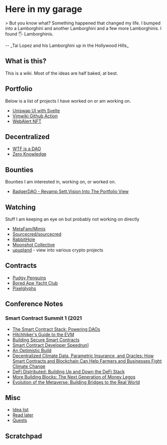 = Here in my garage =

{{{class="lambo"
                          `,*soozc\?^;~,'-````````                              
             '::_,  `';cwgQ@@@@@@@@@@@@@QQ#RKPaFv/?;:,'.-```                    
            `|DQN&wRQ@@@@@@@@@@@@@@@@@@@@@@@@@@@@@@@@@QQgKv;,*Lv/r^;,,.         
        `_:_:::>cuPDQ@@@@@@@@@@@@@@@@@@@@@@@@@@@@@@@@@@@@@O;;.`,sQQ8Od&i;?L^:,` 
      ';rrr\*rr^^^;;;;|xebNQQ@@@@@@@@@@@@@@@@@@@@@@@@@@@@@D;;````iQ@@Q9wo;:|ve* 
    `_:';\lc|||||??=r^;;:::::_:;>\7xuoUDNQQQQQQQQQQQ@@@@@@D:~_```?EUXPkj^:~,'.  
   `:/-';,;ziL//\|>r^^^^;;;;;;;;;;;;;;;;;:::::::::;;;;^^>?>,'`,`,@NB#gH}r:,,,,' 
   r=sr~;|vcsJvL\|?**=>>rrr>**=>>>>>>>rr^^^^^^rrr**?||||??*r^:~:mg'':\SQ@N^,,|x 
  :oucLc(vl?]Sjuu}v/\/\||////\\\\\|||||????|Li(\zsz{zL{/\|>^;:ug^;*zFjQ@@@Q;?M@ 
  e#@@QRhSzvvvvvvsut7/7lzvl|(juF{z7lllL/icljou\ ?|>;?/|*r;;;;jK@el\i]R@@@@@Sq#a 
 ~gN@@@@@@@Q#HkaFzzvccvvvvLvJx]fjSoS2]ivvzzz{z;:vej\?>r^;;;;JKDQZzJjP@@@@@#{#N; 
 (N#bQ@@@@@@@@@@@@QQgd9hmZoyjuFF]}xzvvvvvvv(l((vi\||\/Lii?;|MRODf]jmB@@@@Q]PUH' 
.:vSeHQ@@QQQ@@@@@@@@@@@@@@@@@@@QQ@QQQQQQQQQQQBBB#Hotzv7lvcLkQbOo(l/iXQ@QMh9qmu  
  .:vKNNNQQQQ@@@@@@@@@@@@@@@@@@@@@@@@@@@@@@@@@@@@@QPvvJfL?uMMsZ\;:^i{jjZZRQR8;  
`rXNQ@@@@@@@@@QQQQQQOgQ@@@@@@@@@@@R9&Q@QQQQ@@@QWODNQ9oz\LoBReZj}]jujjuf2k8WO{`  
  `:|{eO#Q@@@@@@@@@@@@@@@@QQQQQQQQQNa}e6ORMNNk]Li29mjvzsxRQ6XMSZqOHM#Q@@QBb]:   
          .~;?vfZ6HNQQ@@@@@@@@@@@@@@@@QQBNgRHOq6PmmmmXE6qHBUKfQQ#6u\^:'`        
                       `',;^|it2wqR#Q@@@@@@@@@@@@@@@@@@@@@@Nvz"                 
                                      `-,:;*/zjekORbUejz|;'                     
}}}

> But you know what? Something happened that changed my life. I bumped into a Lamborghini and another Lamborghini and a few more Lamborghinis. I found 🖐️ Lamborghinis.

-- _Tai Lopez and his Lamborghini up in the Hollywood Hills_

== What is this? ==

This is a wiki. Most of the ideas are half baked, at best.

== Portfolio ==

Below is a list of projects I have worked on or am working on.

* [[Uniswap UI with Svelte]]
* [[Vimwiki Github Action]]
* [[WebAlert NFT]]

== Decentralized ==

* [[WTF is a DAO]]
* [[Zero Knowledge]]

== Bounties ==

Bounties I am interested in, working on, or worked on.

* [[BadgerDAO - Revamp Sett.Vision Into The Portfolio View]]

== Watching ==

Stuff I am keeping an eye on but probably not working on directly

* [[MetaFam/Mimis]]
* [[Sourcecred/sourcecred]]
* [[RabbitHole]]
* [[Moonshot Collective]]
* [[https://www.upupland.xyz/|upupland]] - view into various crypto projects

== Contracts ==

* [[Pudgy Penguins]]
* [[Bored Ape Yacht Club]]
* [[Pixelglyphs]]

== Conference Notes ==

=== Smart Contract Summit 1 (2021 ===

* [[/conference/smartconsummit1/The Smart Contract Stack: Powering DAOs|The Smart Contract Stack: Powering DAOs]]
* [[/conference/smartconsummit1/Hitchhiker's Guide to the EVM|Hitchhiker's Guide to the EVM]]
* [[/conference/smartconsummit1/Building Secure Smart Contracts|Building Secure Smart Contracts]]
* [[/conference/smartconsummit1/Smart Contract Developer Speedrun|Smart Contract Developer Speedrun]]]
* [[/conference/smartconsummit1/An Optimistic Build|An Optimistic Build]]
* [[/conference/smartconsummit1/Decentralized Climate Data, Parametric Insurance, and Oracles: How Smart Contracts and Blockchain Can Help Farmers and Businesses Fight Climate Change|Decentralized Climate Data, Parametric Insurance, and Oracles: How Smart Contracts and Blockchain Can Help Farmers and Businesses Fight Climate Change]]
* [[/conference/smartconsummit1/DeFi Distributed: Building Up and Down the DeFi Stack|DeFi Distributed: Building Up and Down the DeFi Stack]]
* [[/conference/smartconsummit1/More Building Blocks: The Next Generation of Money Legos|More Building Blocks: The Next Generation of Money Legos]]
* [[/conference/smartconsummit1/Evolution of the Metaverse: Building Bridges to the Real World|Evolution of the Metaverse: Building Bridges to the Real World]]

== Misc ==

* [[Idea list]]
* [[Read later]]
* [[Quests]]

== Scratchpad ==
